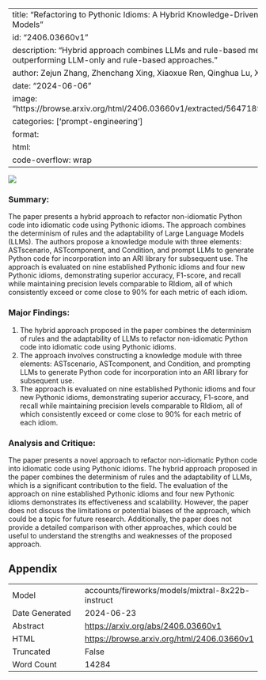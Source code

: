
---
title: "Refactoring to Pythonic Idioms: A Hybrid Knowledge-Driven Approach Leveraging Large Language Models"
id: "2406.03660v1"
description: "Hybrid approach combines LLMs and rule-based methods for Python code idiomatization, outperforming LLM-only and rule-based approaches."
author: Zejun Zhang, Zhenchang Xing, Xiaoxue Ren, Qinghua Lu, Xiwei Xu
date: "2024-06-06"
image: "https://browse.arxiv.org/html/2406.03660v1/extracted/5647189/data/new_motivating_example_5.png"
categories: ['prompt-engineering']
format:
  html:
    code-overflow: wrap
---

![](https://browse.arxiv.org/html/2406.03660v1/extracted/5647189/data/new_motivating_example_5.png)

### Summary:

The paper presents a hybrid approach to refactor non-idiomatic Python code into idiomatic code using Pythonic idioms. The approach combines the determinism of rules and the adaptability of Large Language Models (LLMs). The authors propose a knowledge module with three elements: ASTscenario, ASTcomponent, and Condition, and prompt LLMs to generate Python code for incorporation into an ARI library for subsequent use. The approach is evaluated on nine established Pythonic idioms and four new Pythonic idioms, demonstrating superior accuracy, F1-score, and recall while maintaining precision levels comparable to RIdiom, all of which consistently exceed or come close to 90% for each metric of each idiom.

### Major Findings:

1. The hybrid approach proposed in the paper combines the determinism of rules and the adaptability of LLMs to refactor non-idiomatic Python code into idiomatic code using Pythonic idioms.
2. The approach involves constructing a knowledge module with three elements: ASTscenario, ASTcomponent, and Condition, and prompting LLMs to generate Python code for incorporation into an ARI library for subsequent use.
3. The approach is evaluated on nine established Pythonic idioms and four new Pythonic idioms, demonstrating superior accuracy, F1-score, and recall while maintaining precision levels comparable to RIdiom, all of which consistently exceed or come close to 90% for each metric of each idiom.

### Analysis and Critique:

The paper presents a novel approach to refactor non-idiomatic Python code into idiomatic code using Pythonic idioms. The hybrid approach proposed in the paper combines the determinism of rules and the adaptability of LLMs, which is a significant contribution to the field. The evaluation of the approach on nine established Pythonic idioms and four new Pythonic idioms demonstrates its effectiveness and scalability. However, the paper does not discuss the limitations or potential biases of the approach, which could be a topic for future research. Additionally, the paper does not provide a detailed comparison with other approaches, which could be useful to understand the strengths and weaknesses of the proposed approach.

## Appendix

|          |          |
|----------|----------|
| Model     | accounts/fireworks/models/mixtral-8x22b-instruct       |
| Date Generated     | 2024-06-23       |
| Abstract | [https://arxiv.org/abs/2406.03660v1](https://arxiv.org/abs/2406.03660v1)        |
| HTML     | [https://browse.arxiv.org/html/2406.03660v1](https://browse.arxiv.org/html/2406.03660v1)       |
| Truncated       | False       |
| Word Count       | 14284       |